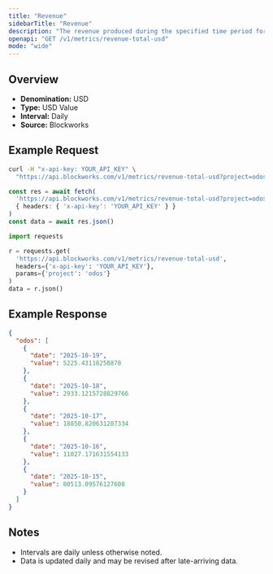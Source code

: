 ```yaml
---
title: "Revenue"
sidebarTitle: "Revenue"
description: "The revenue produced during the specified time period for given project."
openapi: "GET /v1/metrics/revenue-total-usd"
mode: "wide"
---
```


## Overview

- **Denomination:** USD
- **Type:** USD Value
- **Interval:** Daily
- **Source:** Blockworks

## Example Request

<CodeGroup>

```bash cURL
curl -H "x-api-key: YOUR_API_KEY" \
  "https://api.blockworks.com/v1/metrics/revenue-total-usd?project=odos"
```

```typescript TypeScript
const res = await fetch(
  'https://api.blockworks.com/v1/metrics/revenue-total-usd?project=odos',
  { headers: { 'x-api-key': 'YOUR_API_KEY' } }
)
const data = await res.json()
```

```python Python
import requests

r = requests.get(
  'https://api.blockworks.com/v1/metrics/revenue-total-usd',
  headers={'x-api-key': 'YOUR_API_KEY'},
  params={'project': 'odos'}
)
data = r.json()
```

</CodeGroup>

## Example Response

```json
{
  "odos": [
    {
      "date": "2025-10-19",
      "value": 5225.43118258878
    },
    {
      "date": "2025-10-18",
      "value": 2933.1215728829766
    },
    {
      "date": "2025-10-17",
      "value": 18850.820631207334
    },
    {
      "date": "2025-10-16",
      "value": 11027.171631554133
    },
    {
      "date": "2025-10-15",
      "value": 80513.09576127608
    }
  ]
}
```

## Notes
- Intervals are daily unless otherwise noted.
- Data is updated daily and may be revised after late-arriving data.